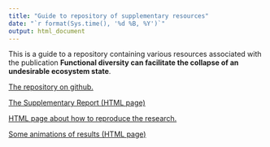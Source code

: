 ```yaml
---
title: "Guide to repository of supplementary resources"
date: "`r format(Sys.time(), '%d %B, %Y')`"
output: html_document
---
```


This is a guide to a repository containing various resources associated with the publication **Functional diversity can facilitate the collapse of an undesirable ecosystem state**.

[The repository on github.](https://github.com/UZH-PEG/diversity_envresp1)

[The Supplementary Report (HTML page)](../experiments/2_supplement/supplement.html)

[HTML page about how to reproduce the research.](./docs/How_to_reproduce.html)

[Some animations of results (HTML page)](./experiments/3_animate/report.html)
